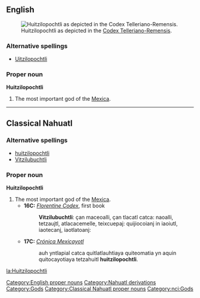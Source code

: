 ==English==
[[Image:Huitzilopochtli_telleriano.jpg|thumb|right|Huitzilopochtli as depicted in the [[w:Codex Telleriano-Remensis|Codex Telleriano-Remensis]].]]
===Alternative spellings===
*[[Uitzilopochtli]]
===Proper noun===
'''Huitzilopochtli'''

# The most important god of the [[Mexica]].
{{wikipedia}}
[[Category:English proper nouns]]
[[Category:Nahuatl derivations]]
[[Category:Gods]]
----
==Classical Nahuatl==
===Alternative spellings===
*[[huitzilopochtli]]
*[[Vitzilubuchtli]]
===Proper noun===
'''Huitzilopochtli'''

# The most important god of the [[Mexica]].
#*'''16C:''' ''[[w:Florentine Codex|Florentine Codex]]'', first book
#*:'''Vitzilubuchtli''': çan maceoalli, çan tlacatl catca: naoalli, tetzaujtl, atlacacemelle, teixcuepaj: quijiocoianj in iaoiutl, iaotecanj, iaotlatoanj:
#*'''17C:''' ''[[w:Crónica Mexicayotl|Crónica Mexicayotl]]''
#*:auh yntlapial catca quitlatlauhtiaya quiteomatia yn aquin quitocayotiaya tetzahuitl '''huitzilopochtli'''.
[[Category:Classical Nahuatl proper nouns]]
[[Category:nci:Gods]]
[[la:Huitzilopochtli]]